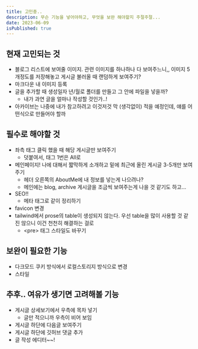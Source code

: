 ```yaml
---
title: 고민중..
description: 무슨 기능을 넣어야하고, 무엇을 보완 해야할지 주절주절...
date: 2023-06-09
isPublished: true
---
```


## 현재 고민되는 것
- 블로그 리스트에 보여줄 이미지. 관련 이미지를 하나하나 다 보여주느니,, 이미지 5개정도를 저장해놓고 게시글 불러올 때 랜덤하게 보여주기?
- 마크다운 내 이미지 등록
- 글을 추가할 때 생성일자 년/월로 폴더를 만들고 그 안에 파일을 넣을까?
  - 내가 과연 글을 얼마나 작성할 것인가..!
- 아카이브는 나중에 내가 참고하려고 이것저것 막 (생각없이) 적을 예정인데, 얘를 어떤식으로 만들어야 할까

## 필수로 해야할 것
- 좌측 태그 클릭 했을 때 해당 게시글만 보여주기
  - 덧붙여서, 태그 1번은 All로
- 메인페이지! 나에 대해서 짧막하게 소개하고 밑에 최근에 올린 게시글 3-5개만 보여주기
  - 헤더 오른쪽의 AboutMe에 내 정보를 넣는게 나으려나? 
  - 메인에는 blog, archive 게시글을 조금씩 보여주는게 나을 것 같기도 하고...
- SEO!!
  - 메타 태그로 같이 정리하기
- favicon 변경
- tailwind에서 prose의 table이 생성되지 않는다. 우선 table을 많이 사용할 것 같진 않으니 이건 천천히 해결하는 걸로
  - \<pre> 태그 스타일도 바꾸기

## 보완이 필요한 기능
- 다크모드 쿠키 방식에서 로컬스토리지 방식으로 변경
- 스타일

## 추후.. 여유가 생기면 고려해볼 기능
- 게시글 상세보기에서 우측에 목차 넣기
  - 글만 적으니까 우측이 비어 보임
- 게시글 하단에 다음글 보여주기
- 게시글 하단에 깃허브 댓글 추가
- 글 작성 에디터~~!
